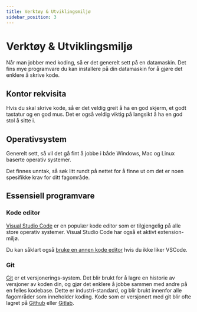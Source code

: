 ```yaml
---
title: Verktøy & Utviklingsmiljø
sidebar_position: 3
---
```



# Verktøy & Utviklingsmiljø

Når man jobber med koding, så er det generelt sett på en datamaskin. Det fins mye programvare du kan installere på din datamaskin for å gjøre det enklere å skrive kode.

## Kontor rekvisita

Hvis du skal skrive kode, så er det veldig greit å ha en god skjerm, et godt tastatur og en god mus. Det er også veldig viktig på langsikt å ha en god stol å sitte i.

## Operativsystem

Generelt sett, så vil det gå fint å jobbe i både Windows, Mac og Linux baserte operativ systemer.

Det finnes unntak, så søk litt rundt på nettet for å finne ut om det er noen spesifikke krav for ditt fagområde.

## Essensiell programvare

### Kode editor

[Visual Studio Code](https://code.visualstudio.com/) er en populær kode editor som er tilgjengelig på alle store operativ systemer. Visual Studio Code har også et aktivt extension-miljø.

Du kan såklart også [bruke en annen kode editor](https://google.com/search?q=Top%20code%20editors%202023) hvis du ikke liker VSCode.

### Git

[Git](https://git-scm.com/) er et versjonerings-system. Det blir brukt for å lagre en historie av versjoner av koden din, og gjør det enklere å jobbe sammen med andre på en felles kodebase. Dette er industri-standard, og blir brukt innenfor alle fagområder som inneholder koding. Kode som er versjonert med git blir ofte lagret på [Github](https://github.com/) eller [Gitlab](https://gitlab.com/).
